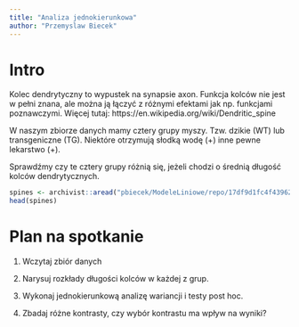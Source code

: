 ```yaml
---
title: "Analiza jednokierunkowa"
author: "Przemyslaw Biecek"
---
```


# Intro

Kolec dendrytyczny to wypustek na synapsie axon. Funkcja kolców nie jest w pełni znana, ale można ją łączyć z różnymi efektami jak np. funkcjami poznawczymi. 
Więcej tutaj: https://en.wikipedia.org/wiki/Dendritic_spine

W naszym zbiorze danych mamy cztery grupy myszy. Tzw. dzikie (WT) lub transgeniczne (TG). Niektóre otrzymują słodką wodę (+) inne pewne lekarstwo (+). 

Sprawdźmy czy te cztery grupy różnią się, jeżeli chodzi o średnią długość kolców dendrytycznych.

```r
spines <- archivist::aread("pbiecek/ModeleLiniowe/repo/17df9d1fc4f43962a91b9ab14b7b8e6f")
head(spines)
```

# Plan na spotkanie

1. Wczytaj zbiór danych

2. Narysuj rozkłady długości kolców w każdej z grup.

3. Wykonaj jednokierunkową analizę wariancji i testy post hoc.

4. Zbadaj różne kontrasty, czy wybór kontrastu ma wpływ na wyniki?



